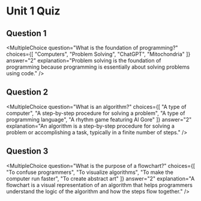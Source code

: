 # Unit 1 Quiz


## Question 1
<MultipleChoice
	question="What is the foundation of programming?"
	choices={[
		"Computers",
		"Problem Solving",
		"ChatGPT",
		"Mitochondria"
	]}
	answer="2"
	explanation="Problem solving is the foundation of programming because programming is essentially about solving problems using code."
/>

## Question 2
<MultipleChoice
	question="What is an algorithm?"
	choices={[
		"A type of computer",
		"A step-by-step procedure for solving a problem",
		"A type of programming language",
		"A rhythm game featuring Al Gore"
	]}
	answer="2"
	explanation="An algorithm is a step-by-step procedure for solving a problem or accomplishing a task, typically in a finite number of steps."
/>

## Question 3
<MultipleChoice
	question="What is the purpose of a flowchart?"
	choices={[
		"To confuse programmers",
		"To visualize algorithms",
		"To make the computer run faster",
		"To create abstract art"
	]}
	answer="2"
	explanation="A flowchart is a visual representation of an algorithm that helps programmers understand the logic of the algorithm and how the steps flow together."
/>